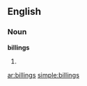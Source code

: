==English==

===Noun===
'''billings'''

# {{plural of|[[billing]]}}

[[ar:billings]]
[[simple:billings]]